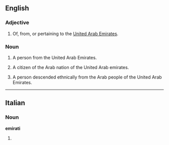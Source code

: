 ==English==

===Adjective===
{{en-adj|-}}

# Of, from, or pertaining to the [[United Arab Emirates]].
#: ''<!-- example sentence -->''

===Noun===
{{en-noun}}

# A person from the United Arab Emirates.
# {{historical}} A citizen of the Arab nation of the United Arab emirates.
# A person descended ethnically from the Arab people of the United Arab Emirates.

----
==Italian==

===Noun===
'''emirati''' {{m}}

# {{plural of|[[emirato]]|lang=Italian}}
{{rfc-auto}}